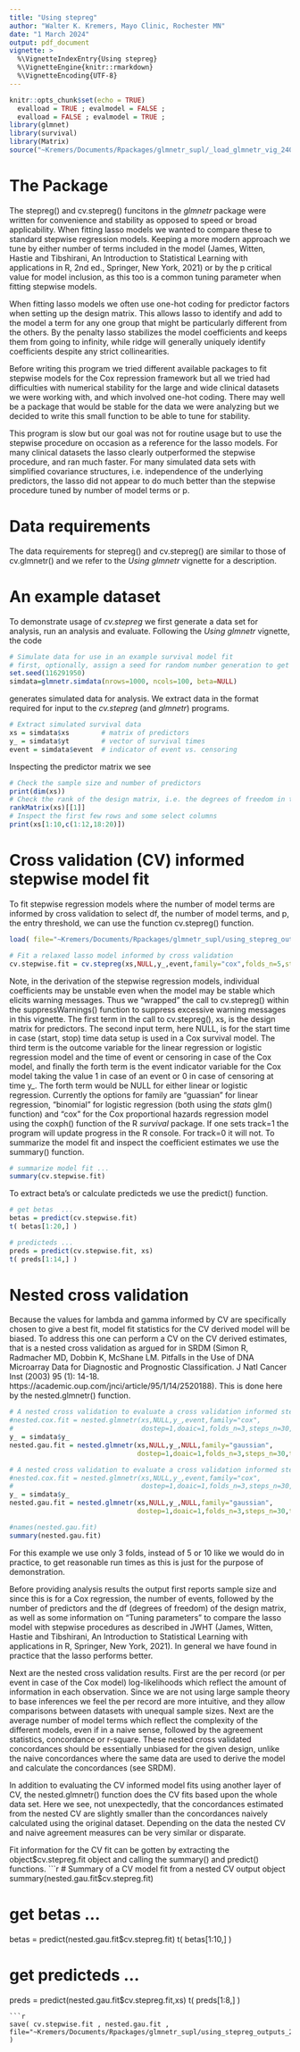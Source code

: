 ```yaml
---
title: "Using stepreg"
author: "Walter K. Kremers, Mayo Clinic, Rochester MN"
date: "1 March 2024" 
output: pdf_document 
vignette: >
  %\VignetteIndexEntry{Using stepreg}
  %\VignetteEngine{knitr::rmarkdown}
  %\VignetteEncoding{UTF-8}
---
```

```r
knitr::opts_chunk$set(echo = TRUE)
  evalload = TRUE ; evalmodel = FALSE ;
  evalload = FALSE ; evalmodel = TRUE ;
library(glmnet)
library(survival)
library(Matrix)
source("~Kremers/Documents/Rpackages/glmnetr_supl/_load_glmnetr_vig_240301.R" , echo=TRUE)
```
# The Package
The stepreg() and cv.stepreg() funcitons in the _glmnetr_ package were written for convenience and stability as opposed to speed or broad applicability.  When fitting lasso models we wanted to compare these to standard stepwise regression models.  Keeping a more modern approach we tune by either number of terms included in the model (James, Witten, Hastie and Tibshirani, An Introduction to Statistical Learning with applications in R, 2nd ed., Springer, New York, 2021) or by the p critical value for  model inclusion, as this too is a common tuning parameter when fitting stepwise models.

When fitting lasso models we often use one-hot coding for predictor factors when setting up the design matrix.  This allows lasso to identify and add to the model a term for any one group that might be particularly different from the others.  By the penalty lasso stabilizes the model coefficients and keeps them from going to infinity, while ridge will generally uniquely identify coefficients despite any strict collinearities.

Before writing this program we tried different available packages to fit stepwise models for the Cox repression framework but all we tried had difficulties with numerical stability for the large and wide clinical datasets we were working with, and  which involved one-hot coding.  There may well be a package that would be stable for the data we were analyzing but we decided to write this small function to be able to tune for stability.

This program is slow but our goal was not for routine usage but to use the stepwise procedure on occasion as a reference for the lasso models.  For many clinical datasets the lasso clearly outperformed the stepwise procedure, and ran much faster.  For many simulated data sets with simplified covariance structures, i.e. independence of the underlying predictors, the lasso did not appear to do much better than the stepwise procedure tuned by number of model terms or p.

# Data requirements
The data requirements for stepreg() and cv.stepreg() are similar to those of cv.glmnetr() and we refer to the _Using glmnetr_ vignette for a description.

# An example dataset
To demonstrate usage of _cv.stepreg_ we first generate a data set for analysis, run an analysis and evaluate.  Following the _Using glmnetr_ vignette, the code
```r
# Simulate data for use in an example survival model fit
# first, optionally, assign a seed for random number generation to get applicable results  
set.seed(116291950) 
simdata=glmnetr.simdata(nrows=1000, ncols=100, beta=NULL)
```
generates simulated data for analysis.  We extract data in the format required for input to the _cv.stepreg_ (and _glmnetr_) programs.
```r
# Extract simulated survival data 
xs = simdata$xs        # matrix of predictors 
y_ = simdata$yt        # vector of survival times 
event = simdata$event  # indicator of event vs. censoring
```
Inspecting the predictor matrix we see
```r
# Check the sample size and number of predictors
print(dim(xs)) 
# Check the rank of the design matrix, i.e. the degrees of freedom in the predictors 
rankMatrix(xs)[[1]]
# Inspect the first few rows and some select columns 
print(xs[1:10,c(1:12,18:20)])
```
# Cross validation (CV) informed stepwise model fit
To fit stepwise regression models where the number of model terms are informed by cross validation to select df, the number of model terms, and p, the entry threshold, we can use the function cv.stepreg() function.
```r
load( file="~Kremers/Documents/Rpackages/glmnetr_supl/using_stepreg_outputs_240301.RLIST" ) 
```
```r
# Fit a relaxed lasso model informed by cross validation 
cv.stepwise.fit = cv.stepreg(xs,NULL,y_,event,family="cox",folds_n=5,steps_n=30,track=0) 
```
Note, in the derivation of the stepwise regression models, individual coefficients may be unstable even when the model may be stable which elicits warning messages.  Thus we "wrapped" the call to cv.stepreg() within the suppressWarnings() function to suppress excessive warning messages in this vignette.   The first term in the call to cv.stepreg(), xs, is the design matrix for predictors.  The second input term, here NULL, is for the start time in case (start, stop) time data setup is used in a Cox survival model. The third term is the outcome variable for the linear regression or logistic  regression model and the time of event or censoring in case of the Cox model, and finally the forth term is the event indicator variable for the Cox model taking the value 1 in case of an event or 0 in case of censoring at time y_.  The forth term would be NULL for either linear or logistic regression.  Currently the options for family are "guassian" for linear regression, "binomial" for logistic regression (both using the _stats_ glm() function) and "cox" for the Cox proportional hazards regression model using the coxph() function of the R _survival_ package.  If one sets track=1 the program will update progress in the R console.  For track=0 it will not.  To summarize the model fit and inspect the coefficient estimates we use the summary() function.
```r
# summarize model fit ...  
summary(cv.stepwise.fit)
```
To extract beta's or calculate predicteds we use the predict() function.
```r
# get betas  ...  
betas = predict(cv.stepwise.fit)
t( betas[1:20,] )

# predicteds ...
preds = predict(cv.stepwise.fit, xs) 
t( preds[1:14,] )
```
# Nested cross validation
Because the values for lambda and gamma informed by CV are specifically chosen to give a best fit, model fit statistics for the CV derived model will be biased.  To address this one can perform a CV on the CV derived estimates, that is a nested cross validation as argued for in SRDM (Simon R, Radmacher MD, Dobbin K, McShane LM. Pitfalls in the Use of DNA Microarray Data for Diagnostic and Prognostic Classification. J Natl Cancer Inst (2003) 95  (1):  14-18. https://academic.oup.com/jnci/article/95/1/14/2520188).  This is done here by the nested.glmnetr() function.
```r
# A nested cross validation to evaluate a cross validation informed stepwise fit 
#nested.cox.fit = nested.glmnetr(xs,NULL,y_,event,family="cox",
#                                dostep=1,doaic=1,folds_n=3,steps_n=30,track=0) 
y_ = simdata$y_
nested.gau.fit = nested.glmnetr(xs,NULL,y_,NULL,family="gaussian",
                                dostep=1,doaic=1,folds_n=3,steps_n=30,track=0) 
```
```r
# A nested cross validation to evaluate a cross validation informed stepwise fit 
#nested.cox.fit = nested.glmnetr(xs,NULL,y_,event,family="cox",
#                                dostep=1,doaic=1,folds_n=3,steps_n=30,track=0) 
y_ = simdata$y_
nested.gau.fit = nested.glmnetr(xs,NULL,y_,NULL,family="gaussian",
                                dostep=1,doaic=1,folds_n=3,steps_n=30,track=0) 
```
```r
#names(nested.gau.fit)
summary(nested.gau.fit)
```
For this example we use only 3 folds, instead of 5 or 10 like we would do in practice, to get reasonable run times as this is just for the purpose of demonstration.

Before providing analysis results the output first reports sample size and since this is for a Cox regression, the number of events, followed by the number of predictors and the df (degrees of freedom) of the design matrix, as well as some information on "Tuning parameters" to compare the lasso model with stepwise procedures as described in JWHT (James, Witten, Hastie and Tibshirani, An Introduction to Statistical Learning with applications in R, Springer, New York, 2021).  In general we have found in practice that the lasso performs better.

Next are the nested cross validation results.  First are the per record (or per event in case of the Cox model) log-likelihoods which reflect the amount of information in each observation.  Since we are not using large sample theory to base inferences we feel the per record are more intuitive, and they allow comparisons between datasets with unequal sample sizes.  Next are the average number of model terms which reflect the complexity of the different models, even if in a naive sense, followed by the agreement statistics, concordance or r-square.  These nested cross validated concordances should be essentially unbiased for the given design, unlike the naive concordances where the same data are used to derive the model and calculate the concordances (see SRDM).

In addition to evaluating the CV informed model fits using another layer of CV, the nested.glmnetr() function does the CV fits based upon the whole data set.  Here we see, not unexpectedly, that the concordances estimated from the nested CV are slightly smaller than the concordances naively calculated using the original dataset.  Depending on the data the nested CV and naive agreement measures can be very similar or disparate.

Fit information for the CV fit can be gotten by extracting the object$cv.stepreg.fit object and calling the summary() and predict() functions.
```r
# Summary of a CV model fit from a nested CV output object 
summary(nested.gau.fit$cv.stepreg.fit)

# get betas  ...  
betas = predict(nested.gau.fit$cv.stepreg.fit)
t( betas[1:10,] )

# get predicteds ...
preds = predict(nested.gau.fit$cv.stepreg.fit,xs)
t( preds[1:8,] )
```
```r
save( cv.stepwise.fit , nested.gau.fit , file="~Kremers/Documents/Rpackages/glmnetr_supl/using_stepreg_outputs_240301.RLIST" ) 
```
